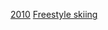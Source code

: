 {{Commons category|2010 Winter Olympics freestyle skiers}}

[[Category:各年冬季奧林匹克運動會自由式滑雪運動員|2010]]
[[Category:2010年冬季奧林匹克運動會運動員|Freestyle skiing]]